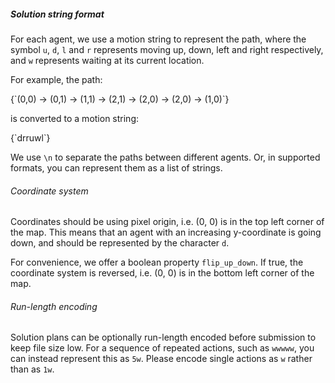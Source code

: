 

##### Solution string format

For each agent, we use a motion string to represent the path, where the symbol `u`, `d`, `l` and `r` represents moving up, down, left and right respectively, and `w` represents waiting at its current location.

For example, the path:

<CodeBlock>
{`(0,0) -> (0,1) -> (1,1) -> (2,1) -> (2,0) -> (2,0) -> (1,0)`}
</CodeBlock>

is converted to a motion string:

<CodeBlock>
{`drruwl`}
</CodeBlock>

We use `\n` to separate the paths between different agents. Or, in supported formats, you can represent them as a list of strings.

###### Coordinate system

Coordinates should be using pixel origin, i.e. (0, 0) is in the top left corner of the map. This means that an agent with an increasing y-coordinate is going down, and should be represented by the character `d`.

For convenience, we offer a boolean property `flip_up_down`. If true, the coordinate system is reversed, i.e. (0, 0) is in the bottom left corner of the map.

###### Run-length encoding

Solution plans can be optionally run-length encoded before submission to keep file size low. For a sequence of repeated actions, such as `wwwww`, you can instead represent this as `5w`. Please encode single actions as `w` rather than as `1w`.

